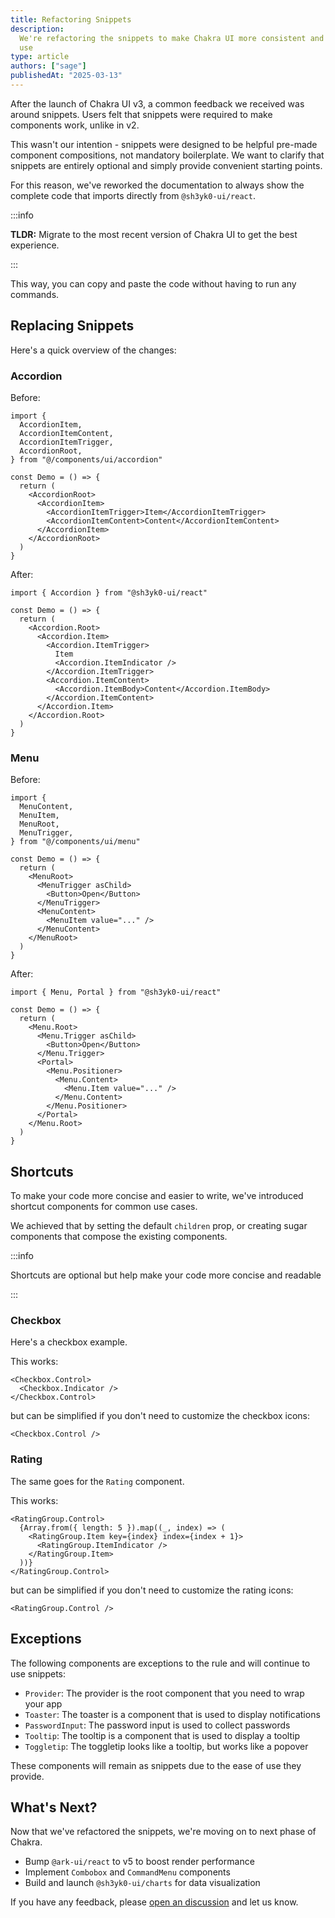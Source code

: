 ```yaml
---
title: Refactoring Snippets
description:
  We're refactoring the snippets to make Chakra UI more consistent and easier to
  use
type: article
authors: ["sage"]
publishedAt: "2025-03-13"
---
```


After the launch of Chakra UI v3, a common feedback we received was around
snippets. Users felt that snippets were required to make components work, unlike
in v2.

This wasn't our intention - snippets were designed to be helpful pre-made
component compositions, not mandatory boilerplate. We want to clarify that
snippets are entirely optional and simply provide convenient starting points.

For this reason, we've reworked the documentation to always show the complete
code that imports directly from `@sh3yk0-ui/react`.

:::info

**TLDR:** Migrate to the most recent version of Chakra UI to get the best
experience.

:::

This way, you can copy and paste the code without having to run any commands.

## Replacing Snippets

Here's a quick overview of the changes:

### Accordion

Before:

```tsx
import {
  AccordionItem,
  AccordionItemContent,
  AccordionItemTrigger,
  AccordionRoot,
} from "@/components/ui/accordion"

const Demo = () => {
  return (
    <AccordionRoot>
      <AccordionItem>
        <AccordionItemTrigger>Item</AccordionItemTrigger>
        <AccordionItemContent>Content</AccordionItemContent>
      </AccordionItem>
    </AccordionRoot>
  )
}
```

After:

```tsx
import { Accordion } from "@sh3yk0-ui/react"

const Demo = () => {
  return (
    <Accordion.Root>
      <Accordion.Item>
        <Accordion.ItemTrigger>
          Item
          <Accordion.ItemIndicator />
        </Accordion.ItemTrigger>
        <Accordion.ItemContent>
          <Accordion.ItemBody>Content</Accordion.ItemBody>
        </Accordion.ItemContent>
      </Accordion.Item>
    </Accordion.Root>
  )
}
```

### Menu

Before:

```tsx
import {
  MenuContent,
  MenuItem,
  MenuRoot,
  MenuTrigger,
} from "@/components/ui/menu"

const Demo = () => {
  return (
    <MenuRoot>
      <MenuTrigger asChild>
        <Button>Open</Button>
      </MenuTrigger>
      <MenuContent>
        <MenuItem value="..." />
      </MenuContent>
    </MenuRoot>
  )
}
```

After:

```tsx
import { Menu, Portal } from "@sh3yk0-ui/react"

const Demo = () => {
  return (
    <Menu.Root>
      <Menu.Trigger asChild>
        <Button>Open</Button>
      </Menu.Trigger>
      <Portal>
        <Menu.Positioner>
          <Menu.Content>
            <Menu.Item value="..." />
          </Menu.Content>
        </Menu.Positioner>
      </Portal>
    </Menu.Root>
  )
}
```

## Shortcuts

To make your code more concise and easier to write, we've introduced shortcut
components for common use cases.

We achieved that by setting the default `children` prop, or creating sugar
components that compose the existing components.

:::info

Shortcuts are optional but help make your code more concise and readable

:::

### Checkbox

Here's a checkbox example.

This works:

```tsx
<Checkbox.Control>
  <Checkbox.Indicator />
</Checkbox.Control>
```

but can be simplified if you don't need to customize the checkbox icons:

```tsx
<Checkbox.Control />
```

### Rating

The same goes for the `Rating` component.

This works:

```tsx
<RatingGroup.Control>
  {Array.from({ length: 5 }).map((_, index) => (
    <RatingGroup.Item key={index} index={index + 1}>
      <RatingGroup.ItemIndicator />
    </RatingGroup.Item>
  ))}
</RatingGroup.Control>
```

but can be simplified if you don't need to customize the rating icons:

```tsx
<RatingGroup.Control />
```

## Exceptions

The following components are exceptions to the rule and will continue to use
snippets:

- `Provider`: The provider is the root component that you need to wrap your app
- `Toaster`: The toaster is a component that is used to display notifications
- `PasswordInput`: The password input is used to collect passwords
- `Tooltip`: The tooltip is a component that is used to display a tooltip
- `Toggletip`: The toggletip looks like a tooltip, but works like a popover

These components will remain as snippets due to the ease of use they provide.

## What's Next?

Now that we've refactored the snippets, we're moving on to next phase of Chakra.

- Bump `@ark-ui/react` to v5 to boost render performance
- Implement `Combobox` and `CommandMenu` components
- Build and launch `@sh3yk0-ui/charts` for data visualization

If you have any feedback, please
[open an discussion](https://github.com/chakra-ui/chakra-ui/discussions/new) and
let us know.
